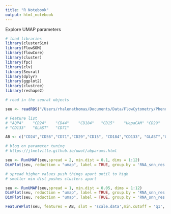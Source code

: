 ```yaml
---
title: "R Notebook"
output: html_notebook
---
```


Explore UMAP parameters

```r
# load libraries
library(clusterSim) 
library(FlowSOM)
library(flowCore)
library(cluster)
library(fpc)
library(clv)
library(Seurat)
library(dplyr)
library(ggplot2)
library(clustree)
library(reshape2)
```

```r

# read in the seurat objects

seu <- readRDS("/Users/rhalenathomas/Documents/Data/FlowCytometry/PhenoID/Analysis/9MBO/prepro_outsjan20-9000cells/Figure3/cluster_parameters/retro-louv-moreparm/retrotransLouvainSeuratObject60.Rds")

# Feature list
# "AQP4"    "CD24"    "CD44"    "CD184"   "CD15"    "HepaCAM" "CD29"    "CD56"    "O4"      "CD140a" 
# "CD133"   "GLAST"   "CD71"  

AB <- c("CD24","CD56","CD71","CD29","CD15", "CD184","CD133", "GLAST","CD44","AQP4","HepaCAM","CD140a", "O4" )


```


```r
# blog on parameter tuning
# https://jlmelville.github.io/uwot/abparams.html

seu <- RunUMAP(seu,spread = 2, min.dist = 0.1, dims = 1:12)
DimPlot(seu, reduction = "umap", label = TRUE, group.by = 'RNA_snn_res.0.5', repel = TRUE)

```


```r
# spread higher values push things apart until to high
# smaller min dist pushes clusters apart

seu <- RunUMAP(seu,spread = 1, min.dist = 0.05, dims = 1:12)
DimPlot(seu, reduction = "umap", label = TRUE, group.by = 'RNA_snn_res.0.2', repel = TRUE)
DimPlot(seu, reduction = "umap", label = TRUE, group.by = 'RNA_snn_res.0.35', repel = TRUE)

```
```r

FeaturePlot(seu, features = AB, slot = 'scale.data',min.cutoff = 'q1', max.cutoff ='99',label.size = 1)+ theme(plot.title = element_text(size = 0.1))

```


